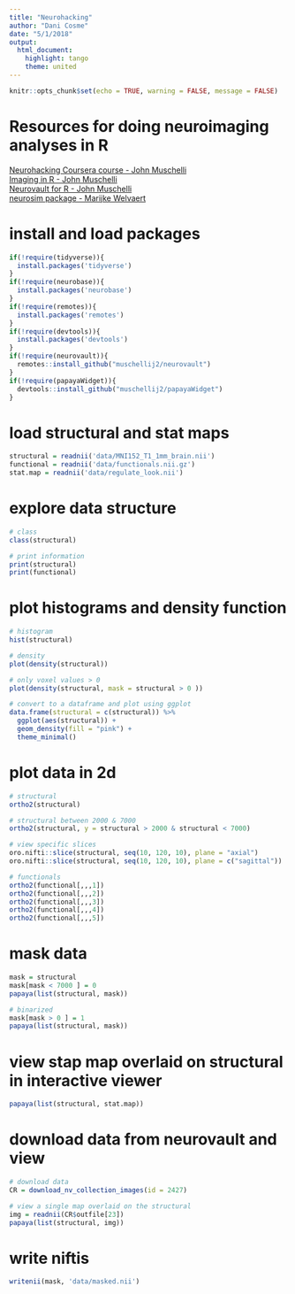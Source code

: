 ```yaml
---
title: "Neurohacking"
author: "Dani Cosme"
date: "5/1/2018"
output:
  html_document:
    highlight: tango
    theme: united
---
```


```r
knitr::opts_chunk$set(echo = TRUE, warning = FALSE, message = FALSE)
```

# Resources for doing neuroimaging analyses in R
[Neurohacking Coursera course - John Muschelli](https://www.coursera.org/learn/neurohacking#syllabus)  
[Imaging in R - John Muschelli](http://johnmuschelli.com/imaging_in_r/index.html)  
[Neurovault for R - John Muschelli](https://github.com/muschellij2/neurovault)  
[neurosim package - Marijke Welvaert](https://www.rdocumentation.org/packages/neuRosim/versions/0.2-12/topics/neuRosim-package)  

# install and load packages
```r
if(!require(tidyverse)){
  install.packages('tidyverse')
}
if(!require(neurobase)){
  install.packages('neurobase')
}
if(!require(remotes)){
  install.packages('remotes')
}
if(!require(devtools)){
  install.packages('devtools')
}
if(!require(neurovault)){
  remotes::install_github("muschellij2/neurovault")
}
if(!require(papayaWidget)){
  devtools::install_github("muschellij2/papayaWidget")
}
```

# load structural and stat maps
```r
structural = readnii('data/MNI152_T1_1mm_brain.nii')
functional = readnii('data/functionals.nii.gz')
stat.map = readnii('data/regulate_look.nii')
```

# explore data structure
```r
# class
class(structural)

# print information
print(structural)
print(functional)
```

# plot histograms and density function
```r
# histogram
hist(structural)

# density
plot(density(structural))

# only voxel values > 0
plot(density(structural, mask = structural > 0 ))

# convert to a dataframe and plot using ggplot
data.frame(structural = c(structural)) %>%
  ggplot(aes(structural)) +
  geom_density(fill = "pink") +
  theme_minimal()
```

# plot data in 2d
```r
# structural
ortho2(structural)

# structural between 2000 & 7000
ortho2(structural, y = structural > 2000 & structural < 7000)

# view specific slices
oro.nifti::slice(structural, seq(10, 120, 10), plane = "axial")
oro.nifti::slice(structural, seq(10, 120, 10), plane = c("sagittal"))

# functionals
ortho2(functional[,,,1])
ortho2(functional[,,,2])
ortho2(functional[,,,3])
ortho2(functional[,,,4])
ortho2(functional[,,,5])
```

# mask data
```r
mask = structural
mask[mask < 7000 ] = 0
papaya(list(structural, mask))

# binarized
mask[mask > 0 ] = 1
papaya(list(structural, mask))
```

# view stap map overlaid on structural in interactive viewer
```r
papaya(list(structural, stat.map))
```

# download data from neurovault and view
```r
# download data
CR = download_nv_collection_images(id = 2427)

# view a single map overlaid on the structural
img = readnii(CR$outfile[23])
papaya(list(structural, img))
```

# write niftis
```r
writenii(mask, 'data/masked.nii')
```


